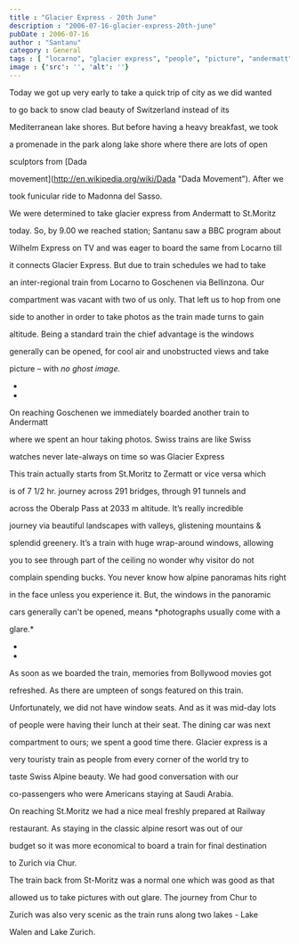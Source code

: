 ```yaml
---
title : "Glacier Express - 20th June"
description : "2006-07-16-glacier-express-20th-june"
pubDate : 2006-07-16
author : "Santanu"
category : General
tags : [ "locarno", "glacier express", "people", "picture", "andermatt", "journey", "lake shore", "swiss", "car", "dada movement", "rain",]
image : {'src': '', 'alt': ''}
---
```






Today we got up very early to take a quick trip of city as we did wanted

to go back to snow clad beauty of Switzerland instead of its

Mediterranean lake shores. But before having a heavy breakfast, we took

a promenade in the park along lake shore where there are lots of open

sculptors from [Dada

movement](http://en.wikipedia.org/wiki/Dada "Dada Movement"). After we

took funicular ride to Madonna del Sasso.  

  



We were determined to take glacier express from Andermatt to St.Moritz

today. So, by 9.00 we reached station; Santanu saw a BBC program about

Wilhelm Express on TV and was eager to board the same from Locarno till

it connects Glacier Express. But due to train schedules we had to take

an inter-regional train from Locarno to Goschenen via Bellinzona. Our

compartment was vacant with two of us only. That left us to hop from one

side to another in order to take photos as the train made turns to gain

altitude. Being a standard train the chief advantage is the windows

generally can be opened, for cool air and unobstructed views and take

picture – with *no ghost image.*  

*  

*



On reaching Goschenen we immediately boarded another train to Andermatt

where we spent an hour taking photos. Swiss trains are like Swiss

watches never late-always on time so was Glacier Express  

  



  






This train actually starts from St.Moritz to Zermatt or vice versa which

is of 7 1/2 hr. journey across 291 bridges, through 91 tunnels and

across the Oberalp Pass at 2033 m altitude. It’s really incredible

journey via beautiful landscapes with valleys, glistening mountains &

splendid greenery. It’s a train with huge wrap-around windows, allowing

you to see through part of the ceiling no wonder why visitor do not

complain spending bucks. You never know how alpine panoramas hits right

in the face unless you experience it. But, the windows in the panoramic

cars generally can't be opened, means *photographs usually come with a

glare.*  

*  

*



As soon as we boarded the train, memories from Bollywood movies got

refreshed. As there are umpteen of songs featured on this train.

Unfortunately, we did not have window seats. And as it was mid-day lots

of people were having their lunch at their seat. The dining car was next

compartment to ours; we spent a good time there. Glacier express is a

very touristy train as people from every corner of the world try to

taste Swiss Alpine beauty. We had good conversation with our

co-passengers who were Americans staying at Saudi Arabia.  

  



On reaching St.Moritz we had a nice meal freshly prepared at Railway

restaurant. As staying in the classic alpine resort was out of our

budget so it was more economical to board a train for final destination

to Zurich via Chur.



  

The train back from St-Moritz was a normal one which was good as that

allowed us to take pictures with out glare. The journey from Chur to

Zurich was also very scenic as the train runs along two lakes - Lake

Walen and Lake Zurich.
